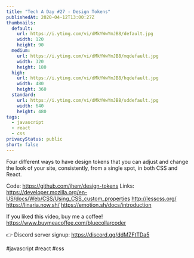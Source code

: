 ```yaml
---
title: "Tech A Day #27 - Design Tokens"
publishedAt: 2020-04-12T13:00:27Z
thumbnails:
  default:
    url: https://i.ytimg.com/vi/dMkYWwYmJB8/default.jpg
    width: 120
    height: 90
  medium:
    url: https://i.ytimg.com/vi/dMkYWwYmJB8/mqdefault.jpg
    width: 320
    height: 180
  high:
    url: https://i.ytimg.com/vi/dMkYWwYmJB8/hqdefault.jpg
    width: 480
    height: 360
  standard:
    url: https://i.ytimg.com/vi/dMkYWwYmJB8/sddefault.jpg
    width: 640
    height: 480
tags:
  - javascript
  - react
  - css
privacyStatus: public
short: false
---
```

  
  Four different ways to have design tokens that you can adjust and change the look of your site, consistently, from a single spot, in both CSS and React.

Code: https://github.com/jherr/design-tokens
Links:
https://developer.mozilla.org/en-US/docs/Web/CSS/Using_CSS_custom_properties
http://lesscss.org/
https://linaria.now.sh/
https://emotion.sh/docs/introduction

If you liked this video, buy me a coffee! https://www.buymeacoffee.com/bluecollarcoder

👉 Discord server signup: https://discord.gg/ddMZFtTDa5

#javascript #react #css
  
